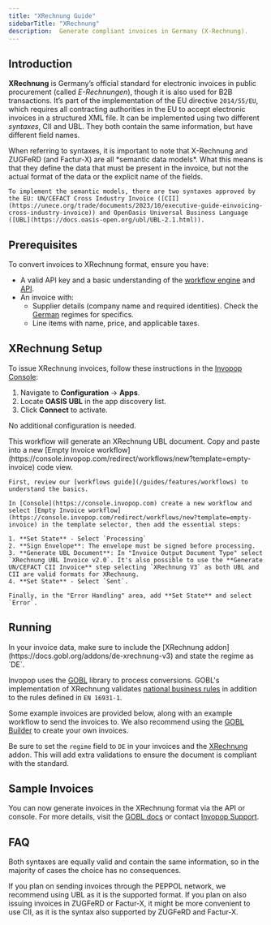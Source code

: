 ```yaml
---
title: "XRechnung Guide"
sidebarTitle: "XRechnung"
description:  Generate compliant invoices in Germany (X-Rechnung).
---
```



## Introduction

**XRechnung** is Germany’s official standard for electronic invoices in public procurement (called _E-Rechnungen_), though it is also used for B2B transactions. It’s part of the implementation of the EU directive `2014/55/EU`, which requires all contracting authorities in the EU to accept electronic invoices in a structured XML file. It can be implemented using two different *syntaxes*, CII and UBL. They both contain the same information, but have different field names.

<Tip>
    When referring to syntaxes, it is important to note that X-Rechnung and ZUGFeRD (and Factur-X) are all *semantic data models*. What this means is that they define the data that must be present in the invoice, but not the actual format of the data or the explicit name of the fields.

    To implement the semantic models, there are two syntaxes approved by the EU: UN/CEFACT Cross Industry Invoice ([CII](https://unece.org/trade/documents/2023/10/executive-guide-einvoicing-cross-industry-invoice)) and OpenOasis Universal Business Language ([UBL](https://docs.oasis-open.org/ubl/UBL-2.1.html)).
</Tip>

## Prerequisites

To convert invoices to XRechnung format, ensure you have:

- A valid API key and a basic understanding of the [workflow engine](/guides/features/workflows) and [API](api-ref/introduction).
- An invoice with:
  - Supplier details (company name and required identities). Check the [German](https://docs.gobl.org/regimes/de) regimes for specifics.
  - Line items with name, price, and applicable taxes.

## XRechnung Setup

To issue XRechnung invoices, follow these instructions in the [Invopop Console](https://console.invopop.com):

<Steps>
<Step title="Connect the OASIS UBL app">

1. Navigate to **Configuration** → **Apps**.
2. Locate **OASIS UBL** in the app discovery list.
3. Click **Connect** to activate.

No additional configuration is needed.
</Step>
<Step title="Configure invoice workflow">

<Tabs>
  <Tab title="Template">
    <Card iconType="duotone" title="XRechnung invoice workflow" icon="code-branch" href="https://console.invopop.com/redirect/workflows/new?template=de-xrechnung" cta="Add to my workspace">
    This workflow will generate an XRechnung UBL document.
    </Card>
  </Tab>
  <Tab title="Code">
    Copy and paste into a new [Empty Invoice workflow](https://console.invopop.com/redirect/workflows/new?template=empty-invoice) code view.
    <XrechnungWorkflow />
  </Tab>
  <Tab title="Build from scratch">

    First, review our [workflows guide](/guides/features/workflows) to understand the basics.

    In [Console](https://console.invopop.com) create a new workflow and select [Empty Invoice workflow](https://console.invopop.com/redirect/workflows/new?template=empty-invoice) in the template selector, then add the essential steps:

    1. **Set State** - Select `Processing`
    2. **Sign Envelope**: The envelope must be signed before processing.
    3. **Generate UBL Document**: In "Invoice Output Document Type" select `XRechnung UBL Invoice v2.0`. It's also possible to use the **Generate UN/CEFACT CII Invoice** step selecting `XRechnung V3` as both UBL and CII are valid formats for XRechnung.
    4. **Set State** - Select `Sent`.

    Finally, in the "Error Handling" area, add **Set State** and select `Error`. 
  </Tab>
</Tabs>

</Step>
</Steps>

## Running

<Note>
  In your invoice data, make sure to include the [XRechnung addon](https://docs.gobl.org/addons/de-xrechnung-v3) and state the regime as `DE`.
</Note>


Invopop uses the [GOBL](https://gobl.org) library to process conversions. GOBL's implementation of XRechnung validates [national business rules](https://www.xoev.de/sixcms/media.php/13/XRechnung-EnglishSummary-v220-final.pdf) in addition to the rules defined in `EN 16931-1`.

Some example invoices are provided below, along with an example workflow to send the invoices to. We also recommend using the [GOBL Builder](https://build.gobl.org) to create your own invoices.

Be sure to set the `regime` field to `DE` in your invoices and the [XRechnung](https://docs.gobl.org/addons/de-xrechnung-v3) addon. This will add extra validations to ensure the document is compliant with the standard. 

## Sample Invoices

<AccordionGroup>
<Accordion title="XRechnung B2B Invoice">
    <B2BInvoice />
</Accordion>
</AccordionGroup>

You can now generate invoices in the XRechnung format via the API or console. For more details, visit the [GOBL docs](https://docs.gobl.org) or contact [Invopop Support](mailto:support@invopop.com).

## FAQ
<AccordionGroup>
<Accordion title="Which XRechnung syntax should I choose, UBL or CII?">
Both syntaxes are equally valid and contain the same information, so in the majority of cases the choice has no consequences.

If you plan on sending invoices through the PEPPOL network, we recommend using UBL as it is the supported format. If you plan on also issuing invoices in ZUGFeRD or Factur-X, it might be more convenient to use CII, as it is the syntax also supported by ZUGFeRD and Factur-X.
</Accordion>
</AccordionGroup>
